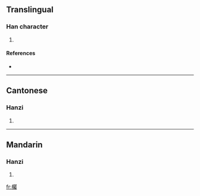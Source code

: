 ==Translingual==

===Han character===
{{Han char|rn=75|rad=木|as=21|sn=25|four=4792<sub>7</sub>|canj=木尸水戈 (DSEI)}}

# {{defn|Han|sort=木21}}

====References====
* {{Han ref|kx=0564.140|dkj=15968|dj=0953.180|hdz=21326.130|uh=6B18|ud=27416|bh=F8F1|bd=63729}}

----

==Cantonese==

===Hanzi===
{{yue-hanzi|jyut=|y=juk1}}

# {{defn|Cantonese}}

----

==Mandarin==

===Hanzi===
{{cmn-hanzi|pin=[[zhǔ]] ([[zhu3]])|wg=chu<sup>3</sup>}}

# {{defn|Mandarin}}

[[fr:欘]]